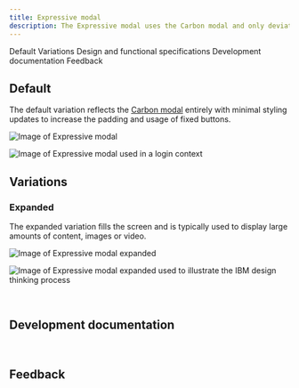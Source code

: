 ```yaml
---
title: Expressive modal
description: The Expressive modal uses the Carbon modal and only deviates to increase readability and usability within expressive moments.
---
```



<ComponentDescription name="Expressive modal" type="ui" />

<AnchorLinks>

<AnchorLink>Default</AnchorLink>
<AnchorLink>Variations</AnchorLink>
<AnchorLink>Design and functional specifications</AnchorLink>
<AnchorLink>Development documentation</AnchorLink>
<AnchorLink>Feedback</AnchorLink>

</AnchorLinks>

## Default

The default variation reflects the <a href="https://www.carbondesignsystem.com/components/modal/usage/" target="_blank">Carbon modal</a> entirely with minimal styling updates to increase the padding and usage of fixed buttons.

<Row>
<Column colMd={8} colLg={8}>

![Image of Expressive modal](../../images/component/expressive-modal/expressive-modal-default.jpg)

</Column>
</Row>

<Title>Use case</Title>

![Image of Expressive modal used in a login context](../../images/component/expressive-modal/expressive-modal-default--example.jpg)

## Variations

### Expanded

The expanded variation fills the screen and is typically used to display large amounts of content, images or video.

<Row>
<Column colMd={8} colLg={8}>

![Image of Expressive modal expanded](../../images/component/expressive-modal/expressive-modal-expanded.jpg)

</Column>
</Row>

<Title>Use case</Title>

![Image of Expressive modal expanded used to illustrate the IBM design thinking process](../../images/component/expressive-modal/expressive-modal-expanded--example.jpg)

<SpecLinks name="Expressive modal" designLink="https://ibm.box.com/s/35er5s6qfjcpcm98jafklc1alcl5vy16" />

<br />

## Development documentation

<ComponentStatus name="Expressive modal" type="ui" />

<br />

## Feedback

<ComponentFeedback />
